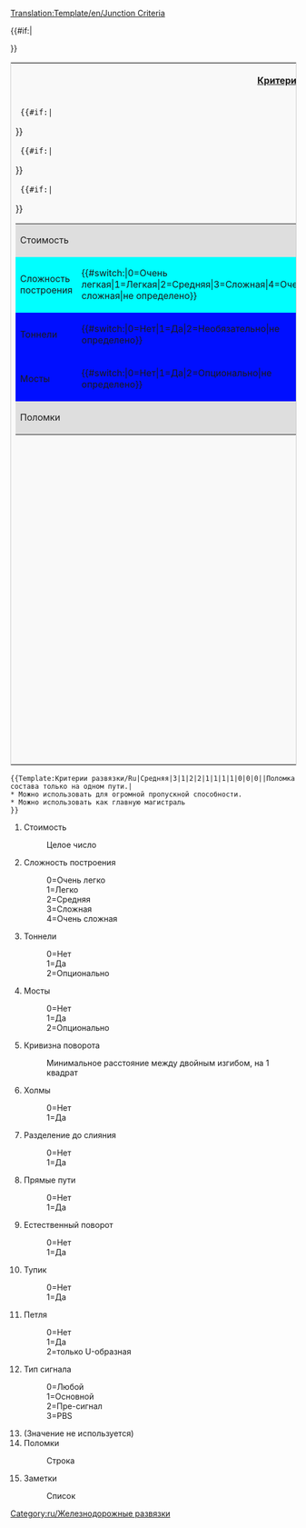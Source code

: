 <noinclude>
[[Translation:Template/en/Junction Criteria]]</noinclude><includeonly>
<table style='border: 1px solid #ccc;background-color: #f9f9f9;'>
<tr><th colspan='2'>[[Main/ru/Критерии развязок|Критерии развязки]]</th></tr>
<tr><td width='50%' valign='top'>
<table border='0' width='100%'>
  <tr bgcolor='#DEDEDE'><td>Стоимость</td><td>{{{1}}}</td></tr>
  {{#if:{{{2}}}|<tr bgcolor='#{{#switch:{{{2}}}|0=99FF99|1=CCFF99|2=FFFF99|3=FFCC99|4=FF9999|FFFFFF}}'>
  <td>Сложность построения</td><td>{{#switch:{{{2}}}|0=Очень легкая|1=Легкая|2=Средняя|3=Сложная|4=Очень сложная|не определено}}</td></tr>}}
  {{#if:{{{3}}}|<tr bgcolor='#{{#switch:{{{3}}}|0=CCFFCC|1=FFCCCC|2=FFFFCC|FFFFFF}}'>
  <td>Тоннели</td><td>{{#switch:{{{3}}}|0=Нет|1=Да|2=Необязательно|не определено}}</td></tr>}}
  {{#if:{{{4}}}|<tr bgcolor='#{{#switch:{{{4}}}|0=CCFFCC|1=FFCCCC|2=FFFFCC|FFFFFF}}'>
  <td>Мосты</td><td>{{#switch:{{{4}}}|0=Нет|1=Да|2=Опционально|не определено}}</td></tr>}}
  <tr bgcolor='#DEDEDE'><td colspan='2'>Поломки<br/>{{{14}}}</td></tr>
</table>
</td><td width='50%' valign='top'>
<table border='0' width='100%'>{{#if:{{{5}}}|<tr bgcolor='#{{#switch:{{{5}}}   | 0=f99   | 1=fc9   | 2=fd9   | 3=fe9   | 4=ff9   | 5=ef9   | 6=df9   | 7=cf9   | 8=bf9   | 9=af9   |10=9f9   |11=8f9   |12=7f9   |  fff  }}'>
  <td>Кривизна поворота</td><td>{{{5}}}</td></tr>}}
  {{#if:{{{6}}}|<tr bgcolor='#{{#switch:{{{6}}}|0=CCFFCC|1=FFCCCC|FFFFFF}}'>
  <td>Холмы</td><td>{{#switch:{{{6}}}|0=Нет|1=Да|не определено}}</td></tr>}}
   {{#if:{{{7}}}|<tr bgcolor='#{{#switch:{{{7}}}|0=FFCCCC|1=CCFFCC|FFFFFF}}'>
  <td>Разделение до слияния</td><td>{{#switch:{{{7}}}|0=Нет|1=Да|не определено}}</td></tr>}}
  {{#if:{{{8}}}|<tr bgcolor='#{{#switch:{{{8}}}|0=FFCCCC|1=CCFFCC|FFFFFF}}'>
  <td>Прямые пути</td><td>{{#switch:{{{8}}}|0=Нет|1=Да|не определено}}</td></tr>}}
  {{#if:{{{9}}}|<tr bgcolor='#{{#switch:{{{9}}}|0=FFCCCC|1=CCFFCC|FFFFFF}}'>
  <td>Естественный поворот</td><td>{{#switch:{{{9}}}|0=Нет|1=Да|не определено}}</td></tr>}}
  {{#if:{{{10}}}|<tr bgcolor='#{{#switch:{{{10}}}|0=CCFFCC|1=FFCCCC|FFFFFF}}'>
  <td>Тупик</td><td>{{#switch:{{{10}}}|0=Нет|1=Да|не определено}}</td></tr>}}
  {{#if:{{{11}}}|<tr bgcolor='#{{#switch:{{{11}}}|0=CCFFCC|1=FFCCCC|2=CCFFCC|FFFFFF}}'>
  <td>Петля</td><td>{{#switch:{{{11}}}|0=Нет|1=Да|2=только U-образная|не определено}}</td></tr>}}
  {{#if:{{{12}}}|<tr bgcolor='#DEDEDE'><td>Тип сигнала</td>
  <td>{{#switch:{{{12}}}|0=Любой|1=Основной|2=Пре-сигнал|3=PBS|не определено}}</td></tr>}}
</table>
</td></tr>
{{#if:{{{15}}}|<tr><td colspan='2'>{{{15}}}</td></tr>}}
</table>
</includeonly>
<noinclude>
{{Template:Критерии развязки/Ru|Средняя|3|1|2|2|1|1|1|1|0|0|0||Поломка состава только на одном пути.|
* Можно использовать для огромной пропускной способности. 
* Можно использовать как главную магистраль
}}
<pre>{{Template:Критерии развязки/Ru|Средняя|3|1|2|2|1|1|1|1|0|0|0||Поломка состава только на одном пути.|
* Можно использовать для огромной пропускной способности. 
* Можно использовать как главную магистраль
}}</pre>
#Стоимость
#:Целое число
#Сложность построения
#:0=Очень легко
#:1=Легко
#:2=Средняя
#:3=Сложная
#:4=Очень сложная
#Тоннели
#:0=Нет
#:1=Да
#:2=Опционально
#Мосты
#:0=Нет
#:1=Да
#:2=Опционально
#Кривизна поворота
#:Минимальное расстояние между двойным изгибом, на 1 квадрат
#Холмы
#:0=Нет
#:1=Да
#Разделение до слияния
#:0=Нет
#:1=Да
#Прямые пути
#:0=Нет
#:1=Да
#Естественный поворот
#:0=Нет
#:1=Да
#Тупик
#:0=Нет
#:1=Да
#Петля
#:0=Нет
#:1=Да
#:2=только U-образная
#Тип сигнала
#:0=Любой
#:1=Основной
#:2=Пре-сигнал
#:3=PBS
# (Значение не используется)
#Поломки
#:Строка
#Заметки
#:Список

[[Category:ru/Железнодорожные развязки]]
</noinclude>